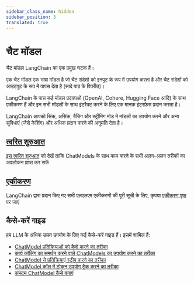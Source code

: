 ```yaml
---
sidebar_class_name: hidden
sidebar_position: 3
translated: true
---
```


# चैट मॉडल

चैट मॉडल LangChain का एक प्रमुख घटक हैं।

एक चैट मॉडल एक भाषा मॉडल है जो चैट संदेशों को इनपुट के रूप में उपयोग करता है और चैट संदेशों को आउटपुट के रूप में वापस देता है (सादे पाठ के विपरीत)।

LangChain के पास कई मॉडल प्रदाताओं (OpenAI, Cohere, Hugging Face आदि) के साथ एकीकरण हैं और इन सभी मॉडलों के साथ इंटरैक्ट करने के लिए एक मानक इंटरफ़ेस प्रदान करता है।

LangChain आपको सिंक, असिंक, बैचिंग और स्ट्रीमिंग मोड में मॉडलों का उपयोग करने और अन्य सुविधाएं (जैसे कैशिंग) और अधिक प्रदान करने की अनुमति देता है।

## [त्वरित शुरुआत](./quick_start)

[इस त्वरित शुरुआत](./quick_start) को देखें ताकि ChatModels के साथ काम करने के सभी अलग-अलग तरीकों का अवलोकन प्राप्त कर सकें

## [एकीकरण](/docs/integrations/chat/)

LangChain द्वारा प्रदान किए गए सभी एलएलएम एकीकरणों की पूरी सूची के लिए, कृपया [एकीकरण पृष्ठ](/docs/integrations/chat/) पर जाएं

## कैसे-करें गाइड

हम LLM के अधिक उन्नत उपयोग के लिए कई कैसे-करें गाइड हैं।
इसमें शामिल हैं:

- [ChatModel प्रतिक्रियाओं को कैशे करने का तरीका](./chat_model_caching)
- [कार्य कॉलिंग का समर्थन करने वाले ChatModels का उपयोग करने का तरीका](./function_calling)
- [ChatModel से प्रतिक्रियाएं स्ट्रीम करने का तरीका](./streaming)
- [ChatModel कॉल में टोकन उपयोग ट्रैक करने का तरीका](./token_usage_tracking)
- [कस्टम ChatModel कैसे बनाएं](./custom_chat_model)
